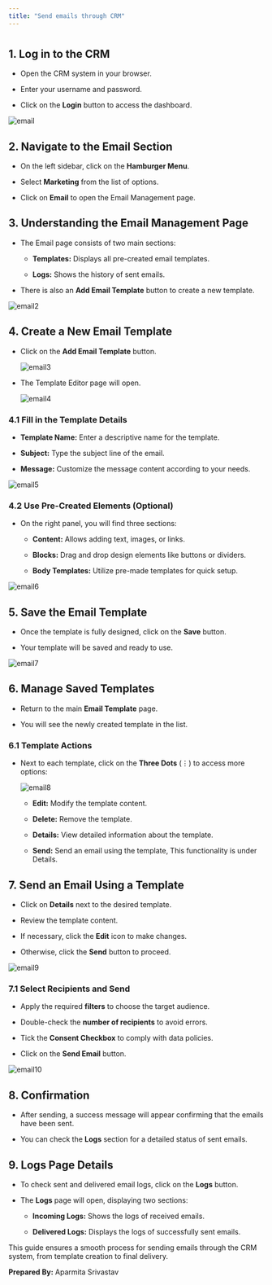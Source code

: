 ```yaml
---
title: "Send emails through CRM"
---
```


#

## **1. Log in to the CRM**

* Open the CRM system in your browser.

* Enter your username and password.

* Click on the **Login** button to access the dashboard.

![email](https://ruloans-bucket.s3.ap-south-1.amazonaws.com/docs/crm/features/marketing/email/email.png)

## **2. Navigate to the Email Section**

* On the left sidebar, click on the **Hamburger Menu**.

* Select **Marketing** from the list of options.

* Click on **Email** to open the Email Management page.

## **3. Understanding the Email Management Page**

* The Email page consists of two main sections:

  * **Templates:** Displays all pre-created email templates.

  * **Logs:** Shows the history of sent emails.

* There is also an **Add Email Template** button to create a new template.

![email2](https://ruloans-bucket.s3.ap-south-1.amazonaws.com/docs/crm/features/marketing/email/email2.png)

## **4. Create a New Email Template**

* Click on the **Add Email Template** button.

  ![email3](https://ruloans-bucket.s3.ap-south-1.amazonaws.com/docs/crm/features/marketing/email/email3.png)

* The Template Editor page will open.

  ![email4](https://ruloans-bucket.s3.ap-south-1.amazonaws.com/docs/crm/features/marketing/email/email4.png)

### **4.1 Fill in the Template Details**

* **Template Name:** Enter a descriptive name for the template.

* **Subject:** Type the subject line of the email.

* **Message:** Customize the message content according to your needs.

![email5](https://ruloans-bucket.s3.ap-south-1.amazonaws.com/docs/crm/features/marketing/email/email5.png)

### **4.2 Use Pre-Created Elements (Optional)**

* On the right panel, you will find three sections:

  * **Content:** Allows adding text, images, or links.

  * **Blocks:** Drag and drop design elements like buttons or dividers.

  * **Body Templates:** Utilize pre-made templates for quick setup.

![email6](https://ruloans-bucket.s3.ap-south-1.amazonaws.com/docs/crm/features/marketing/email/email6.png)

## **5. Save the Email Template**

* Once the template is fully designed, click on the **Save** button.

* Your template will be saved and ready to use.

![email7](https://ruloans-bucket.s3.ap-south-1.amazonaws.com/docs/crm/features/marketing/email/email7.gif)

## **6. Manage Saved Templates**

* Return to the main **Email Template** page.

* You will see the newly created template in the list.

### **6.1 Template Actions**

* Next to each template, click on the **Three Dots** (⋮) to access more options:

  ![email8](https://ruloans-bucket.s3.ap-south-1.amazonaws.com/docs/crm/features/marketing/email/email8.png)

  * **Edit:** Modify the template content.

  * **Delete:** Remove the template.

  * **Details:** View detailed information about the template.

  * **Send:** Send an email using the template, This functionality is under Details.

## **7. Send an Email Using a Template**

* Click on **Details** next to the desired template.

* Review the template content.

* If necessary, click the **Edit** icon to make changes.

* Otherwise, click the **Send** button to proceed.

![email9](https://ruloans-bucket.s3.ap-south-1.amazonaws.com/docs/crm/features/marketing/email/email9.png)

### **7.1 Select Recipients and Send**

* Apply the required **filters** to choose the target audience.

* Double-check the **number of recipients** to avoid errors.

* Tick the **Consent Checkbox** to comply with data policies.

* Click on the **Send Email** button.

![email10](https://ruloans-bucket.s3.ap-south-1.amazonaws.com/docs/crm/features/marketing/email/email10.gif)

## **8. Confirmation**

* After sending, a success message will appear confirming that the emails have been sent.

* You can check the **Logs** section for a detailed status of sent emails.

## **9. Logs Page Details**

* To check sent and delivered email logs, click on the **Logs** button.

* The **Logs** page will open, displaying two sections:

  * **Incoming Logs:** Shows the logs of received emails.

  * **Delivered Logs:** Displays the logs of successfully sent emails.

This guide ensures a smooth process for sending emails through the CRM system, from template creation to final delivery.

**Prepared By:** Aparmita Srivastav